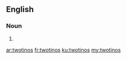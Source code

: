==English==

===Noun===
{{head|en}}

# {{plural of|twotino}}

[[ar:twotinos]]
[[fr:twotinos]]
[[ku:twotinos]]
[[my:twotinos]]